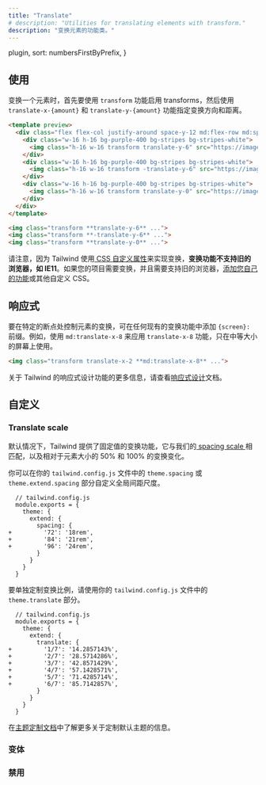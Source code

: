 ```yaml
---
title: "Translate"
# description: "Utilities for translating elements with transform."
description: "变换元素的功能类。"
---
```



  plugin,
  sort: numbersFirstByPrefix,
}

<!-- ## Usage -->
## 使用

<!-- Translate an element by first enabling transforms with the `transform` utility, then specifying the translate direction and distance using the `translate-x-{amount}` and `translate-y-{amount}` utilities. -->
变换一个元素时，首先要使用 `transform` 功能启用 transforms，然后使用 `translate-x-{amount}` 和 `translate-y-{amount}` 功能指定变换方向和距离。

```html purple
<template preview>
  <div class="flex flex-col justify-around space-y-12 md:flex-row md:space-y-0 md:space-x-12">
    <div class="w-16 h-16 bg-purple-400 bg-stripes bg-stripes-white">
      <img class="h-16 w-16 transform translate-y-6" src="https://images.unsplash.com/photo-1472099645785-5658abf4ff4e?ixlib=rb-1.2.1&ixid=eyJhcHBfaWQiOjEyMDd9&auto=format&fit=facearea&facepad=2&w=256&h=256&q=80">
    </div>
    <div class="w-16 h-16 bg-purple-400 bg-stripes bg-stripes-white">
      <img class="h-16 w-16 transform -translate-y-6" src="https://images.unsplash.com/photo-1472099645785-5658abf4ff4e?ixlib=rb-1.2.1&ixid=eyJhcHBfaWQiOjEyMDd9&auto=format&fit=facearea&facepad=2&w=256&h=256&q=80">
    </div>
    <div class="w-16 h-16 bg-purple-400 bg-stripes bg-stripes-white">
      <img class="h-16 w-16 transform translate-y-0" src="https://images.unsplash.com/photo-1472099645785-5658abf4ff4e?ixlib=rb-1.2.1&ixid=eyJhcHBfaWQiOjEyMDd9&auto=format&fit=facearea&facepad=2&w=256&h=256&q=80">
    </div>
  </div>
</template>

<img class="transform **translate-y-6** ...">
<img class="transform **-translate-y-6** ...">
<img class="transform **translate-y-0** ...">
```

<!-- Note that because Tailwind implements transforms using [CSS custom properties](https://developer.mozilla.org/en-US/docs/Web/CSS/Using_CSS_custom_properties), **the transform utilities are not supported in older browsers like IE11**. If you need transforms for your project and need to support older browsers, [add your own utilities](/docs/adding-new-utilities) or other custom CSS. -->
请注意，因为 Tailwind 使用[ CSS 自定义属性](https://developer.mozilla.org/en-US/docs/Web/CSS/Using_CSS_custom_properties)来实现变换，**变换功能不支持旧的浏览器，如 IE11**。如果您的项目需要变换，并且需要支持旧的浏览器，[添加您自己的功能](/docs/adding-new-utilities)或其他自定义 CSS。

<!-- ## Responsive -->
## 响应式

<!-- To control the translation of an element at a specific breakpoint, add a `{screen}:` prefix to any existing translate utility. For example, use `md:translate-x-8` to apply the `translate-x-8` utility at only medium screen sizes and above. -->
要在特定的断点处控制元素的变换，可在任何现有的变换功能中添加 `{screen}:` 前缀。例如，使用 `md:translate-x-8` 来应用 `translate-x-8` 功能，只在中等大小的屏幕上使用。

```html
<img class="transform translate-x-2 **md:translate-x-8** ...">
```

<!-- For more information about Tailwind's responsive design features, check out the [Responsive Design](/docs/responsive-design) documentation. -->
关于 Tailwind 的响应式设计功能的更多信息，请查看[响应式设计](/docs/responsive-design)文档。

<!-- ## Customizing -->
## 自定义

### Translate scale

<!-- By default Tailwind provides fixed value translate utilities that match our [spacing scale](/docs/customizing-spacing), as well as 50% and 100% variations for translating relative to the element's size. -->

<!-- You can customize the global spacing scale in the `theme.spacing` or `theme.extend.spacing` sections of your `tailwind.config.js` file: -->
默认情况下，Tailwind 提供了固定值的变换功能，它与我们的[ spacing scale ](/docs/customizing-spacing)相匹配，以及相对于元素大小的 50% 和 100% 的变换变化。

你可以在你的 `tailwind.config.js` 文件中的 `theme.spacing` 或 `theme.extend.spacing` 部分自定义全局间距尺度。

```diff-js
  // tailwind.config.js
  module.exports = {
    theme: {
      extend: {
        spacing: {
+         '72': '18rem',
+         '84': '21rem',
+         '96': '24rem',
        }
      }
    }
  }
```

<!-- To customize the translate scale separately, use the `theme.translate` section of your `tailwind.config.js` file. -->
要单独定制变换比例，请使用你的 `tailwind.config.js` 文件中的 `theme.translate` 部分。

```diff-js
  // tailwind.config.js
  module.exports = {
    theme: {
      extend: {
        translate: {
+         '1/7': '14.2857143%',
+         '2/7': '28.5714286%',
+         '3/7': '42.8571429%',
+         '4/7': '57.1428571%',
+         '5/7': '71.4285714%',
+         '6/7': '85.7142857%',
        }
      }
    }
  }
```

<!-- Learn more about customizing the default theme in the [theme customization documentation](/docs/theme#customizing-the-default-theme). -->
在[主题定制文档](/docs/theme#-5)中了解更多关于定制默认主题的信息。

<!-- ### Variants -->
### 变体

<Variants plugin="translate" />

<!-- ### Disabling -->
### 禁用

<Disabling plugin="translate" />
